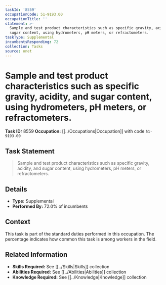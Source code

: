 ```yaml
---
taskId: '8559'
occupationCode: 51-9193.00
occupationTitle: ''
statement: >-
  Sample and test product characteristics such as specific gravity, acidity, and
  sugar content, using hydrometers, pH meters, or refractometers.
taskType: Supplemental
incumbentsResponding: 72
collection: Tasks
source: onet
---
```

# Sample and test product characteristics such as specific gravity, acidity, and sugar content, using hydrometers, pH meters, or refractometers.

**Task ID:** 8559
**Occupation:** [[../Occupations|Occupation]] with code `51-9193.00`

## Task Statement

> Sample and test product characteristics such as specific gravity, acidity, and sugar content, using hydrometers, pH meters, or refractometers.

## Details

- **Type:** Supplemental
- **Performed By:** 72.0% of incumbents

## Context

This task is part of the standard duties performed in this occupation. The percentage indicates how common this task is among workers in the field.

## Related Information

- **Skills Required:** See [[../Skills|Skills]] collection
- **Abilities Required:** See [[../Abilities|Abilities]] collection
- **Knowledge Required:** See [[../Knowledge|Knowledge]] collection
